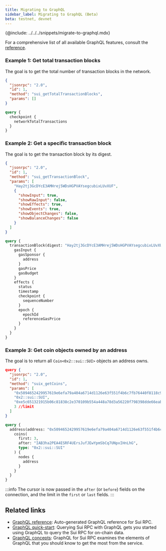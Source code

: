 ```yaml
---
title: Migrating to GraphQL
sidebar_label: Migrating to GraphQL (Beta)
beta: testnet, devnet
---
```


{@include: ../../../snippets/migrate-to-graphql.mdx}

For a comprehensive list of all available GraphQL features, consult the [reference](../../../references/sui-graphql).

### Example 1: Get total transaction blocks

The goal is to get the total number of transaction blocks in the network.

<Tabs groupId="migrating-json-rpc">

<TabItem value="json-rpc1" label="JSON-RPC">

```json
{
  "jsonrpc": "2.0",
  "id": 1,
  "method": "sui_getTotalTransactionBlocks",
  "params": []
}
```

</TabItem>
<TabItem value="graphql1" label="GraphQL">

```graphql
query {
  checkpoint {
    networkTotalTransactions
  }
}
```

</TabItem>
</Tabs>

### Example 2: Get a specific transaction block
The goal is to get the transaction block by its digest.

<Tabs groupId="migrating-json-rpc">

<TabItem value="json-rpc2" label="JSON-RPC">

```json
{
  "jsonrpc": "2.0",
  "id": 1,
  "method": "sui_getTransactionBlock",
  "params": [
    "Hay2tj3GcDYcE3AMHrej5WDsHGPVAYsegcubixLUvXUF",
    {
      "showInput": true,
      "showRawInput": false,
      "showEffects": true,
      "showEvents": true,
      "showObjectChanges": false,
      "showBalanceChanges": false
    }
  ]
}
```

</TabItem>
<TabItem value="graphql2" label="GraphQL">

```graphql
query {
  transactionBlock(digest: "Hay2tj3GcDYcE3AMHrej5WDsHGPVAYsegcubixLUvXUF") {
    gasInput {
      gasSponsor {
        address
      }
      gasPrice
      gasBudget
    }
    effects {
      status
      timestamp
      checkpoint {
        sequenceNumber
      }
      epoch {
        epochId
        referenceGasPrice
      }
    }
  }
}
```
</TabItem>
</Tabs>

### Example 3: Get coin objects owned by an address

The goal is to return all `Coin<0x2::sui::SUI>` objects an address owns.

<Tabs groupId="migrating-json-rpc">

<TabItem value="json-rpc3" label="JSON-RPC">

```json
query {
  "jsonrpc": "2.0",
  "id": 1,
  "method": "suix_getCoins",
  "params": [
    "0x5094652429957619e6efa79a404a6714d1126e63f551f4b6c7fb76440f8118c9", //owner
    "0x2::sui::SUI",                                                      //coin type
    "0xe5c651321915b06c81838c2e370109b554a448a78d3a56220f798398dde66eab", //cursor
    3 //limit
  ]
}
```

</TabItem>
<TabItem value="graphql3" label="GraphQL">

```graphql
query {
  address(address: "0x5094652429957619e6efa79a404a6714d1126e63f551f4b6c7fb76440f8118c9") {
    coins(
      first: 3,
      after: "IAB3ha2PEA4ESRF4UErsJufJEwYpmSbCq7UNpxIHnLhG",
      type: "0x2::sui::SUI"
    ) {
      nodes {
        address
      }
    }
  }
}
```

:::info
The cursor is now passed in the `after` (or `before`) fields on the connection, and the limit in the `first` or `last` fields.
:::

</TabItem>
</Tabs>

## Related links
  
- [GraphQL reference](../../../references/sui-graphql.mdx): Auto-generated GraphQL reference for Sui RPC.
- [GraphQL quick-start](../getting-started/graphql-rpc.mdx): Querying Sui RPC with GraphQL gets you started using GraphQL to query the Sui RPC for on-chain data.
- [GraphQL concepts](../../../concepts/graphql-rpc.mdx): GraphQL for Sui RPC examines the elements of GraphQL that you should know to get the most from the service.